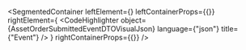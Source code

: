 
<SegmentedContainer
  leftElement={<AssetOrderSubmittedEventDTODesc />}
  leftContainerProps={{}}
  rightElement={
    <CodeHighlighter
      object={AssetOrderSubmittedEventDTOVisualJson}
      language={"json"}
      title={"Event"}
    />
  }
  rightContainerProps={{}}
/>
